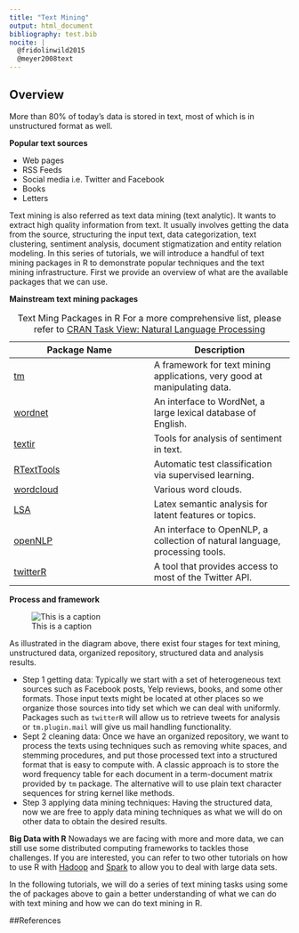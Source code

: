 ```yaml
---
title: "Text Mining"
output: html_document
bibliography: test.bib
nocite: |
  @fridolinwild2015
  @meyer2008text
---
```

## Overview
More than 80% of today's data is stored in text, most of which is 
in unstructured format as well.

__Popular text sources__

* Web pages 
* RSS Feeds
* Social media i.e. Twitter and Facebook
* Books
* Letters 

Text mining is also referred as text data mining (text analytic). It wants to extract high quality 
information from text. It usually involves getting the data from the source, structuring the input text,
data categorization, text clustering, sentiment analysis, document stigmatization and entity relation modeling. In this series of tutorials, we will introduce a handful of text mining packages in R to demonstrate popular techniques and the text mining infrastructure. First we provide an overview of what are the available packages that we can use.

__Mainstream text mining packages__

| Package Name                                                                  |                             Description       |
|----------------------------------------------------------------------------- |-----------------------------------------------------------------------------	|
| [tm](https://cran.r-project.org/web/packages/tm/index.html)                 	| A framework for text mining applications, very good at manipulating data.  	|
| [wordnet](https://cran.r-project.org/web/packages/wordnet/index.html)       	| An interface to WordNet, a large lexical database of English.               	|
| [textir](https://cran.r-project.org/web/packages/textir/index.html)         	| Tools for analysis of sentiment in text.                                    	|
| [RTextTools](https://cran.r-project.org/web/packages/RTextTools/index.html) 	| Automatic test classification via supervised learning.                      	|
| [wordcloud](https://cran.r-project.org/web/packages/wordcloud/index.html)   	| Various word clouds.                                                        	|
| [LSA](https://cran.r-project.org/web/packages/lsa/index.html)               	| Latex semantic analysis for latent features or topics.                       	|
| [openNLP](https://cran.r-project.org/web/packages/openNLP/index.html)       	| An interface to OpenNLP, a collection of natural language, processing tools. 	|
| [twitterR](https://cran.r-project.org/web/packages/twitteR/README.html)       | A tool that provides access to most of the Twitter API.

Table: Text Ming Packages in R
For a more comprehensive list, please refer to [CRAN Task View: Natural Language Processing](https://cran.r-project.org/web/views/NaturalLanguageProcessing.html)

__Process and framework__

![This is a caption](miningProcess.png)

As illustrated in the diagram above, there exist four stages for text mining, unstructured data, organized repository, structured data and analysis results.

* Step 1 getting data: Typically we start with a set of heterogeneous text sources such as Facebook posts, Yelp reviews, books, and some other formats. Those input texts might be located at other places so we organize those sources into tidy set which we can deal with uniformly. Packages such as `twitterR` will allow us to retrieve tweets for analysis or `tm.plugin.mail` will give us mail handling functionality. 
* Sept 2 cleaning data: Once we have an organized repository, we want to process the texts using techniques such as removing white spaces, and stemming procedures, and put those processed text into a structured format that is easy to compute with. A classic approach is to store the word frequency table for each document in a term-document matrix provided by `tm` package. The alternative will to use plain text character sequences for string kernel like methods.
* Step 3 applying data mining techniques: Having the structured data, now we are free to apply data mining techniques as what we will do on other data to obtain the desired results.

__Big Data with R__
Nowadays we are facing with more and more data, we can still use some distributed computing frameworks to tackles those challenges. If you are interested, you can refer to two other tutorials on how to use R with [Hadoop](https://github.com/angerhang/hadoopAndR) and [Spark](http://angerhang.github.io/sparkR/intro) to allow you to deal with large data sets.

In the following tutorials, we will do a series of text mining tasks using some the of packages above to gain a better understanding of what we can do with text mining and how we can do text mining in R.

##References

